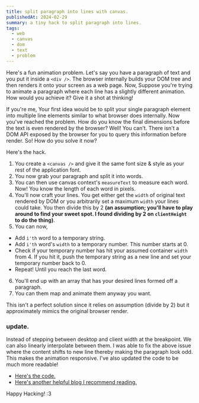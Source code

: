 ```yaml
---
title: split paragraph into lines with canvas.
publishedAt: 2024-02-29
summary: a tiny hack to split paragraph into lines.
tags:
  - web
  - canvas
  - dom
  - text
  - problem
---
```


Here's a fun animation problem. Let's say you have a paragraph of text and
you put it inside a `<div />`. The browser internally builds your DOM tree and
then renders it onto your screen as a web page. Now, Suppose you're trying
to animate a paragraph where each line has a slightly different animation.
How would you achieve it? Give it a shot at thinking!

If you're me, Your first idea would be to split your single paragraph element
into multiple line elements similar to what browser does internally. Now
you've reached the problem. How do you know the final dimensions before the
text is even rendered by the browser? Well! You can't. There isn't a DOM API
exposed by the browser for you to query this information before render. So!
How do you solve it now?

Here's the hack.

1. You create a `<canvas />` and give it the same font size & style as your rest
   of the application font.
2. You now grab your paragraph and split it into words.
3. You can then use canvas context's `measureText` to measure each word. Now!
   You know the length of each word in pixels.
4. You'll now craft your lines. You get either get the `width` of original text
   rendered by DOM or you arbitrarily set a maximum `width` your lines could take.
   You then divide this by 2 **(an assumption; you'll have to play around to find
   your sweet spot. I found dividing by 2 on `clientHeight` to do the thing)**.
5. You can now,

- Add `i'th` word to a temporary string.
- Add `i'th` word's `width` to a temporary number. This number starts at 0.
- Check if your temporary number has hit your assumed container `width` from 4.
  If you hit it, push the temporary string as a new line and set your temporary number
  back to 0.
- Repeat! Until you reach the last word.

6. You'll end up with an array that has your desired lines formed off a paragraph.
7. You can them map and animate them anyway you want.

<SplitParagraphIntoLines />

This isn't a perfect solution since it relies on assumption (divide by 2)
but it approximately mimics the original browser render.

### update.

Instead of stepping between desktop and client width at the breakpoint. We can also
linearly interpolate between them. I was able to fix the above issue where the
content shifts to new line thereby making the paragraph look odd. This makes the
animation responsive. I've also updated the code to be much more readable!

- [Here's the code.](https://github.com/is-it-ayush/measure-text-with-canvas/blob/main/src/app/_components/parallax-text.tsx)
- [Here's another helpful blog I recommend reading.](https://erikonarheim.com/posts/canvas-text-metrics/)

Happy Hacking! :3
